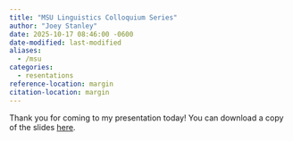```yaml
---
title: "MSU Linguistics Colloquium Series"
author: "Joey Stanley"
date: 2025-10-17 08:46:00 -0600
date-modified: last-modified
aliases:
  - /msu
categories:
  - resentations
reference-location: margin
citation-location: margin
---
```


Thank you for coming to my presentation today! You can download a copy of the slides [here](/downloads/251017-MSU.pdf).